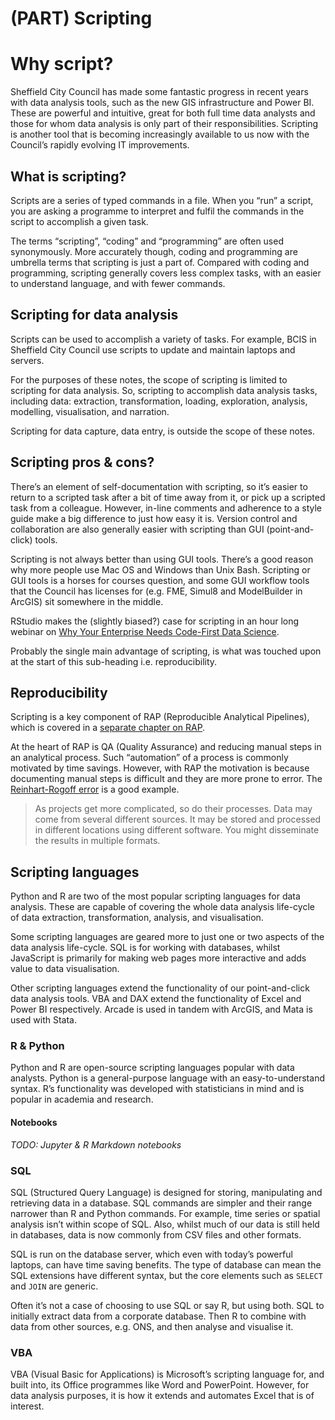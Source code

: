 # (PART) Scripting {.unnumbered}

# Why script?

Sheffield City Council has made some fantastic progress in recent years with data analysis tools, such as the new GIS infrastructure and Power BI. These are powerful and intuitive, great for both full time data analysts and those for whom data analysis is only part of their responsibilities. Scripting is another tool that is becoming increasingly available to us now with the Council's rapidly evolving IT improvements.

## What is scripting?

Scripts are a series of typed commands in a file. When you "run" a script, you are asking a programme to interpret and fulfil the commands in the script to accomplish a given task.

The terms "scripting", "coding" and "programming" are often used synonymously. More accurately though, coding and programming are umbrella terms that scripting is just a part of. Compared with coding and programming, scripting generally covers less complex tasks, with an easier to understand language, and with fewer commands.

## Scripting for data analysis

Scripts can be used to accomplish a variety of tasks. For example, BCIS in Sheffield City Council use scripts to update and maintain laptops and servers.

For the purposes of these notes, the scope of scripting is limited to scripting for data analysis. So, scripting to accomplish data analysis tasks, including data: extraction, transformation, loading, exploration, analysis, modelling, visualisation, and narration.

Scripting for data capture, data entry, is outside the scope of these notes.

## Scripting pros & cons?

There's an element of self-documentation with scripting, so it's easier to return to a scripted task after a bit of time away from it, or pick up a scripted task from a colleague. However, in-line comments and adherence to a style guide make a big difference to just how easy it is. Version control and collaboration are also generally easier with scripting than GUI (point-and-click) tools.

Scripting is not always better than using GUI tools. There's a good reason why more people use Mac OS and Windows than Unix Bash. Scripting or GUI tools is a horses for courses question, and some GUI workflow tools that the Council has licenses for (e.g. FME, Simul8 and ModelBuilder in ArcGIS) sit somewhere in the middle.

RStudio makes the (slightly biased?) case for scripting in an hour long webinar on [Why Your Enterprise Needs Code-First Data Science](https://www.rstudio.com/resources/why-your-enterprise-needs-code-first-data-science/).

Probably the single main advantage of scripting, is what was touched upon at the start of this sub-heading i.e. reproducibility.

## Reproducibility

Scripting is a key component of RAP (Reproducible Analytical Pipelines), which is covered in a [separate chapter on RAP](#rap).

At the heart of RAP is QA (Quality Assurance) and reducing manual steps in an analytical process. Such "automation" of a process is commonly motivated by time savings. However, with RAP the motivation is because documenting manual steps is difficult and they are more prone to error. The [Reinhart-Rogoff error](https://theconversation.com/the-reinhart-rogoff-error-or-how-not-to-excel-at-economics-13646) is a good example.

> As projects get more complicated, so do their processes. Data may come from several different sources. It may be stored and processed in different locations using different software. You might disseminate the results in multiple formats.

## Scripting languages

Python and R are two of the most popular scripting languages for data analysis. These are capable of covering the whole data analysis life-cycle of data extraction, transformation, analysis, and visualisation.

Some scripting languages are geared more to just one or two aspects of the data analysis life-cycle. SQL is for working with databases, whilst JavaScript is primarily for making web pages more interactive and adds value to data visualisation.

Other scripting languages extend the functionality of our point-and-click data analysis tools. VBA and DAX extend the functionality of Excel and Power BI respectively. Arcade is used in tandem with ArcGIS, and Mata is used with Stata.

### R & Python

Python and R are open-source scripting languages popular with data analysts. Python is a general-purpose language with an easy-to-understand syntax. R's functionality was developed with statisticians in mind and is popular in academia and research.

#### Notebooks

*TODO: Jupyter & R Markdown notebooks*

### SQL

SQL (Structured Query Language) is designed for storing, manipulating and retrieving data in a database. SQL commands are simpler and their range narrower than R and Python commands. For example, time series or spatial analysis isn't within scope of SQL. Also, whilst much of our data is still held in databases, data is now commonly from CSV files and other formats.

SQL is run on the database server, which even with today's powerful laptops, can have time saving benefits. The type of database can mean the SQL extensions have different syntax, but the core elements such as `SELECT` and `JOIN` are generic.

Often it's not a case of choosing to use SQL or say R, but using both. SQL to initially extract data from a corporate database. Then R to combine with data from other sources, e.g. ONS, and then analyse and visualise it.

### VBA

VBA (Visual Basic for Applications) is Microsoft's scripting language for, and built into, its Office programmes like Word and PowerPoint. However, for data analysis purposes, it is how it extends and automates Excel that is of interest.
